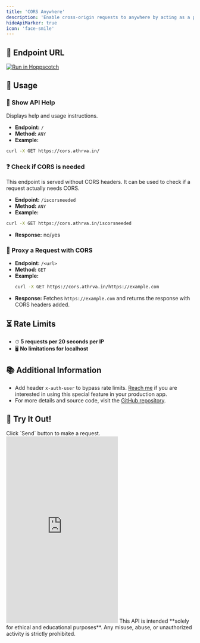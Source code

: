 ```yaml
---
title: 'CORS Anywhere'
description: 'Enable cross-origin requests to anywhere by acting as a proxy and adding CORS headers to responses.'
hideApiMarker: true
icon: 'face-smile'
---
```


## 🔗 Endpoint URL
<Card title="https://cors.athrva.in/<url>" icon="bolt" href="https://cors.athrva.in/" horizontal ></Card>

<a href="https://hopp.sh/r/vaIrYz2jT0LT"><img src="https://hopp.sh/badge.svg" alt="Run in Hoppscotch" noZoom /></a>

## 🚀 Usage

### 📜 Show API Help
Displays help and usage instructions.  
- **Endpoint:** `/`
- **Method:** `ANY`
- **Example:**
```bash
curl -X GET https://cors.athrva.in/ 
```

### ❓ Check if CORS is needed
This endpoint is served without CORS headers. It can be used to check if a request actually needs CORS.
- **Endpoint:** `/iscorsneeded`
- **Method:** `ANY`
- **Example:**
```bash
curl -X GET https://cors.athrva.in/iscorsneeded 
```
- **Response:** no/yes

### 🔮 Proxy a Request with CORS
- **Endpoint:** `/<url>`
- **Method:** `GET`
- **Example:**
  ```bash
  curl -X GET https://cors.athrva.in/https://example.com
  ```
- **Response:** Fetches `https://example.com` and returns the response with CORS headers added.

## ⏳ Rate Limits
- ⏱ **5 requests per 20 seconds per IP**
- 🖥 **No limitations for localhost**



## 📚 Additional Information
- Add header `x-auth-user` to bypass rate limits. [Reach me](https://athrva.in/contact) if you are interested in using this special feature in your production app. 
- For more details and source code, visit the [GitHub repository](https://github.com/AtharvaKolekar/cors-anywhere).

## 🎯 Try It Out! 

<Accordion title="API Playground">
    Click `Send` button to make a request.
    <iframe rounded 
        src="https://hopp.sh/e/77unBPZn5bSh" 
        className="w-full rounded-2xl"
        height="500"
        title="YouTube video player"
        frameborder="0"
        allow="accelerometer; autoplay; clipboard-write; encrypted-media; gyroscope; picture-in-picture"
        allowfullscreen
    ></iframe>
</Accordion>





<Info>
This API is intended **solely for ethical and educational purposes**. Any misuse, abuse, or unauthorized activity is strictly prohibited. 
</Info>